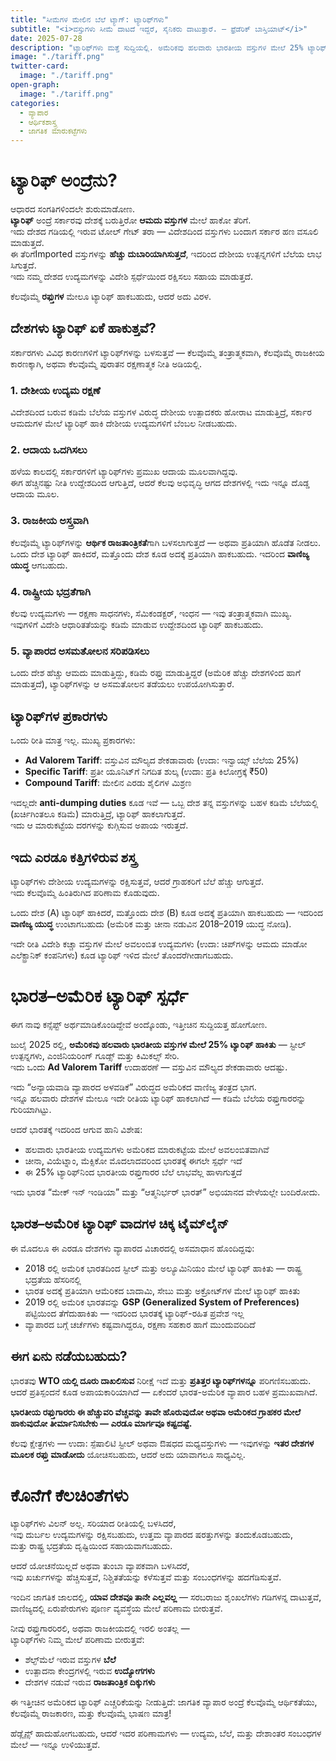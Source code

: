 ```yaml
---
title: "ಸೀಮೆಗಳ ಮೇಲಿನ ಬೆಲೆ ಟ್ಯಾಗ್: ಟ್ಯಾರಿಫ್‌ಗಳು"
subtitle: "<i>ವಸ್ತುಗಳು ಸೀಮೆ ದಾಟದೆ ಇದ್ದರೆ, ಸೈನಿಕರು ದಾಟುತ್ತಾರೆ. — ಫ್ರೆಡೆರಿಕ್ ಬಾಸ್ತಿಯಾಟ್</i>"
date: 2025-07-28
description: "ಟ್ಯಾರಿಫ್‌ಗಳು ಮತ್ತೆ ಸುದ್ದಿಯಲ್ಲಿ. ಅಮೆರಿಕವು ಹಲವಾರು ಭಾರತೀಯ ವಸ್ತುಗಳ ಮೇಲೆ 25% ಟ್ಯಾರಿಫ್ ಹಾಕಿದೆ. ಆದರೆ ಟ್ಯಾರಿಫ್ ಅಂದರೆ ಏನು? ದೇಶಗಳು ಇದನ್ನು ಏಕೆ ಹಾಕುತ್ತವೆ?"
image: "./tariff.png"
twitter-card:
  image: "./tariff.png"
open-graph:
  image: "./tariff.png"
categories:
  - ವ್ಯಾಪಾರ
  - ಆರ್ಥಿಕಶಾಸ್ತ್ರ
  - ಜಾಗತಿಕ ಮಾರುಕಟ್ಟೆಗಳು
---
```


# ಟ್ಯಾರಿಫ್ ಅಂದ್ರೆನು?

ಆಧಾರದ ಸಂಗತಿಗಳಿಂದಲೇ ಶುರುಮಾಡೋಣ.  
**ಟ್ಯಾರಿಫ್** ಅಂದ್ರೆ ಸರ್ಕಾರವು ದೇಶಕ್ಕೆ ಬರುತ್ತಿರೋ **ಆಮದು ವಸ್ತುಗಳ** ಮೇಲೆ ಹಾಕೋ ತೆರಿಗೆ.  
ಇದು ದೇಶದ ಗಡಿಯಲ್ಲಿ ಇರುವ ಟೋಲ್ ಗೇಟ್ ತರಾ — ವಿದೇಶದಿಂದ ವಸ್ತುಗಳು ಬಂದಾಗ ಸರ್ಕಾರ ಹಣ ವಸೂಲಿ ಮಾಡುತ್ತದೆ.  
ಈ ತೆರಿಗೆImported ವಸ್ತುಗಳನ್ನು **ಹೆಚ್ಚು ದುಬಾರಿಯಾಗಿಸುತ್ತದೆ**, ಇದರಿಂದ ದೇಶೀಯ ಉತ್ಪನ್ನಗಳಿಗೆ ಬೆಲೆಯ ಲಾಭ ಸಿಗುತ್ತದೆ.  
ಇದು ನಮ್ಮ ದೇಶದ ಉದ್ಯಮಗಳನ್ನು ವಿದೇಶಿ ಸ್ಪರ್ಧೆಯಿಂದ ರಕ್ಷಿಸಲು ಸಹಾಯ ಮಾಡುತ್ತದೆ.

ಕೆಲವೊಮ್ಮೆ **ರಫ್ತುಗಳ** ಮೇಲೂ ಟ್ಯಾರಿಫ್ ಹಾಕಬಹುದು, ಆದರೆ ಅದು ವಿರಳ.

## ದೇಶಗಳು ಟ್ಯಾರಿಫ್ ಏಕೆ ಹಾಕುತ್ತವೆ?

ಸರ್ಕಾರಗಳು ವಿವಿಧ ಕಾರಣಗಳಿಗೆ ಟ್ಯಾರಿಫ್‌ಗಳನ್ನು ಬಳಸುತ್ತವೆ — ಕೆಲವೊಮ್ಮೆ ತಂತ್ರಾತ್ಮಕವಾಗಿ, ಕೆಲವೊಮ್ಮೆ ರಾಜಕೀಯ ಕಾರಣಕ್ಕಾಗಿ, ಅಥವಾ ಕೆಲವೊಮ್ಮೆ ಪುರಾತನ ರಕ್ಷಣಾತ್ಮಕ ನೀತಿ ಅಡಿಯಲ್ಲಿ.

### 1. ದೇಶೀಯ ಉದ್ಯಮ ರಕ್ಷಣೆ
ವಿದೇಶದಿಂದ ಬರುವ ಕಡಿಮೆ ಬೆಲೆಯ ವಸ್ತುಗಳ ವಿರುದ್ಧ ದೇಶೀಯ ಉತ್ಪಾದಕರು ಹೋರಾಟ ಮಾಡುತ್ತಿದ್ರೆ, ಸರ್ಕಾರ ಆಮದುಗಳ ಮೇಲೆ ಟ್ಯಾರಿಫ್ ಹಾಕಿ ದೇಶೀಯ ಉದ್ಯಮಗಳಿಗೆ ಬೆಂಬಲ ನೀಡಬಹುದು.

### 2. ಆದಾಯ ಒದಗಿಸಲು
ಹಳೆಯ ಕಾಲದಲ್ಲಿ ಸರ್ಕಾರಗಳಿಗೆ ಟ್ಯಾರಿಫ್‌ಗಳು ಪ್ರಮುಖ ಆದಾಯ ಮೂಲವಾಗಿದ್ದವು.  
ಈಗ ಹೆಚ್ಚಿನಷ್ಟು ನೀತಿ ಉದ್ದೇಶದಿಂದ ಆಗುತ್ತಿದೆ, ಆದರೆ ಕೆಲವು ಅಭಿವೃದ್ಧಿ ಆಗದ ದೇಶಗಳಲ್ಲಿ ಇದು ಇನ್ನೂ ದೊಡ್ಡ ಆದಾಯ ಮೂಲ.

### 3. ರಾಜಕೀಯ ಅಸ್ತ್ರವಾಗಿ
ಕೆಲವೊಮ್ಮೆ ಟ್ಯಾರಿಫ್‌ಗಳನ್ನು **ಆರ್ಥಿಕ ರಾಜತಾಂತ್ರಿಕತೆ**ಗಾಗಿ ಬಳಸಲಾಗುತ್ತದೆ — ಅಥವಾ ಪ್ರತಿಯಾಗಿ ಹೊಡೆತ ನೀಡಲು.  
ಒಂದು ದೇಶ ಟ್ಯಾರಿಫ್ ಹಾಕಿದರೆ, ಮತ್ತೊಂದು ದೇಶ ಕೂಡ ಅದಕ್ಕೆ ಪ್ರತಿಯಾಗಿ ಹಾಕಬಹುದು. ಇದರಿಂದ **ವಾಣಿಜ್ಯ ಯುದ್ಧ** ಆಗಬಹುದು.

### 4. ರಾಷ್ಟ್ರೀಯ ಭದ್ರತೆಗಾಗಿ
ಕೆಲವು ಉದ್ಯಮಗಳು — ರಕ್ಷಣಾ ಸಾಧನಗಳು, ಸೆಮಿಕಂಡಕ್ಟರ್, ಇಂಧನ — ಇವು ತಂತ್ರಾತ್ಮಕವಾಗಿ ಮುಖ್ಯ.  
ಇವುಗಳಿಗೆ ವಿದೇಶಿ ಆಧಾರಿತತೆಯನ್ನು ಕಡಿಮೆ ಮಾಡುವ ಉದ್ದೇಶದಿಂದ ಟ್ಯಾರಿಫ್ ಹಾಕಬಹುದು.

### 5. ವ್ಯಾಪಾರದ ಅಸಮತೋಲನ ಸರಿಪಡಿಸಲು
ಒಂದು ದೇಶ ಹೆಚ್ಚು ಆಮದು ಮಾಡುತ್ತಿದ್ದು, ಕಡಿಮೆ ರಫ್ತು ಮಾಡುತ್ತಿದ್ದರೆ (ಅಮೆರಿಕ ಹೆಚ್ಚು ದೇಶಗಳಿಂದ ಹಾಗೆ ಮಾಡುತ್ತದೆ), ಟ್ಯಾರಿಫ್‌ಗಳನ್ನು ಆ ಅಸಮತೋಲನ ತಡೆಯಲು ಉಪಯೋಗಿಸುತ್ತಾರೆ.

## ಟ್ಯಾರಿಫ್‌ಗಳ ಪ್ರಕಾರಗಳು

ಒಂದು ರೀತಿ ಮಾತ್ರ ಇಲ್ಲ. ಮುಖ್ಯ ಪ್ರಕಾರಗಳು:

* **Ad Valorem Tariff**: ವಸ್ತುವಿನ ಮೌಲ್ಯದ ಶೇಕಡಾವಾರು (ಉದಾ: ಇನ್ವಾಯ್ಸ್ ಬೆಲೆಯ 25%)
* **Specific Tariff**: ಪ್ರತೀ ಯೂನಿಟ್‌ಗೆ ನಿಗದಿತ ಶುಲ್ಕ (ಉದಾ: ಪ್ರತಿ ಕಿಲೋಗ್ರಕ್ಕೆ ₹50)
* **Compound Tariff**: ಮೇಲಿನ ಎರಡು ಶೈಲಿಗಳ ಮಿಶ್ರಣ

ಇದಲ್ಲದೇ **anti-dumping duties** ಕೂಡ ಇವೆ — ಒಬ್ಬ ದೇಶ ತನ್ನ ವಸ್ತುಗಳನ್ನು ಬಹಳ ಕಡಿಮೆ ಬೆಲೆಯಲ್ಲಿ (ಖರ್ಚಿಗಿಂತಲೂ ಕಡಿಮೆ) ಮಾರುತ್ತಿದ್ರೆ, ಟ್ಯಾರಿಫ್ ಹಾಕಲಾಗುತ್ತದೆ.  
ಇದು ಆ ಮಾರುಕಟ್ಟೆಯ ದರಗಳನ್ನು ಕುಗ್ಗಿಸುವ ಅಪಾಯ ಇರುತ್ತದೆ.

## ಇದು ಎರಡೂ ಕತ್ತಿಗಳಿರುವ ಶಸ್ತ್ರ

ಟ್ಯಾರಿಫ್‌ಗಳು ದೇಶೀಯ ಉದ್ಯಮಗಳನ್ನು ರಕ್ಷಿಸುತ್ತವೆ, ಆದರೆ ಗ್ರಾಹಕರಿಗೆ ಬೆಲೆ ಹೆಚ್ಚು ಆಗುತ್ತದೆ.  
ಇದು ಕೆಲವೊಮ್ಮೆ ಹಿಂತಿರುಗಿದ ಪರಿಣಾಮ ಕೊಡುವುದು.  

ಒಂದು ದೇಶ (A) ಟ್ಯಾರಿಫ್ ಹಾಕಿದರೆ, ಮತ್ತೊಂದು ದೇಶ (B) ಕೂಡ ಅದಕ್ಕೆ ಪ್ರತಿಯಾಗಿ ಹಾಕಬಹುದು — ಇದರಿಂದ **ವಾಣಿಜ್ಯ ಯುದ್ಧ** ಉಂಟಾಗಬಹುದು (ಅಮೆರಿಕ ಮತ್ತು ಚೀನಾ ನಡುವಿನ 2018–2019 ಯುದ್ಧ ನೋಡಿ).

ಇದೇ ರೀತಿ ವಿದೇಶಿ ಕಚ್ಚಾ ವಸ್ತುಗಳ ಮೇಲೆ ಅವಲಂಬಿತ ಉದ್ಯಮಗಳು (ಉದಾ: ಚಿಪ್‌ಗಳನ್ನು ಆಮದು ಮಾಡೋ ಎಲೆಕ್ಟ್ರಾನಿಕ್ ಕಂಪನಿಗಳು) ಕೂಡ ಟ್ಯಾರಿಫ್ ಇಳಿದ ಮೇಲೆ ತೊಂದರೆಗೀಡಾಗಬಹುದು.

# ಭಾರತ–ಅಮೆರಿಕ ಟ್ಯಾರಿಫ್ ಸ್ಪರ್ಧೆ

ಈಗ ನಾವು ಕನ್ಸೆಪ್ಟ್ ಅರ್ಥಮಾಡಿಕೊಂಡಿದ್ದೇವೆ ಅಂದ್ಕೊಂಡು, ಇತ್ತೀಚಿನ ಸುದ್ದಿಯತ್ತ ಹೋಗೋಣ.

ಜುಲೈ 2025 ರಲ್ಲಿ, **ಅಮೆರಿಕವು ಹಲವಾರು ಭಾರತೀಯ ವಸ್ತುಗಳ ಮೇಲೆ 25% ಟ್ಯಾರಿಫ್ ಹಾಕಿತು** — ಸ್ಟೀಲ್ ಉತ್ಪನ್ನಗಳು, ಎಂಜಿನಿಯರಿಂಗ್ ಗೂಡ್ಸ್ ಮತ್ತು ಕಿಮಿಕಲ್ಸ್ ಸೇರಿ.  
ಇದು ಒಂದು **Ad Valorem Tariff** ಉದಾಹರಣೆ — ವಸ್ತುವಿನ ಮೌಲ್ಯದ ಶೇಕಡಾವಾರು ಆದಷ್ಟು.

ಇದು “ಅನ್ಯಾಯವಾಡಿ ವ್ಯಾಪಾರದ ಅಳವಡಿಕೆ” ವಿರುದ್ಧದ ಅಮೆರಿಕದ ವಾಣಿಜ್ಯ ತಂತ್ರದ ಭಾಗ.  
ಇನ್ನೂ ಹಲವಾರು ದೇಶಗಳ ಮೇಲೂ ಇದೇ ರೀತಿಯ ಟ್ಯಾರಿಫ್ ಹಾಕಲಾಗಿದೆ — ಕಡಿಮೆ ಬೆಲೆಯ ರಫ್ತುಗಾರರನ್ನು ಗುರಿಯಾಗಿಟ್ಟು.

ಆದರೆ ಭಾರತಕ್ಕೆ ಇದರಿಂದ ಆಗುವ ಹಾನಿ ವಿಶೇಷ:

* ಹಲವಾರು ಭಾರತೀಯ ಉದ್ಯಮಗಳು ಅಮೆರಿಕದ ಮಾರುಕಟ್ಟೆಯ ಮೇಲೆ ಅವಲಂಬಿತವಾಗಿವೆ  
* ಚೀನಾ, ವಿಯೆಟ್ನಾಂ, ಮೆಕ್ಸಿಕೋ ಮೊದಲಾದವರಿಂದ ಭಾರತಕ್ಕೆ ಈಗಲೇ ಸ್ಪರ್ಧೆ ಇದೆ  
* ಈ 25% ಟ್ಯಾರಿಫ್‌ನಿಂದ ಭಾರತೀಯ ರಫ್ತುಗಾರರ ಬೆಲೆ ಲಾಭವೆಲ್ಲ ಹಾಳಾಗುತ್ತದೆ  

ಇದು ಭಾರತ “ಮೇಕ್ ಇನ್ ಇಂಡಿಯಾ” ಮತ್ತು “ಆತ್ಮನಿರ್ಭರ್ ಭಾರತ್” ಅಭಿಯಾನದ ವೇಳೆಯಲ್ಲೇ ಬಂದಿರೋದು.

## ಭಾರತ–ಅಮೆರಿಕ ಟ್ಯಾರಿಫ್ ವಾದಗಳ ಚಿಕ್ಕ ಟೈಮ್‌ಲೈನ್

ಈ ಮೊದಲೂ ಈ ಎರಡೂ ದೇಶಗಳು ವ್ಯಾಪಾರದ ವಿಚಾರದಲ್ಲಿ ಅಸಮಾಧಾನ ಹೊಂದಿದ್ದವು:

* 2018 ರಲ್ಲಿ ಅಮೆರಿಕ ಭಾರತದಿಂದ ಸ್ಟೀಲ್ ಮತ್ತು ಅಲ್ಯೂಮಿನಿಯಂ ಮೇಲೆ ಟ್ಯಾರಿಫ್ ಹಾಕಿತು — ರಾಷ್ಟ್ರ ಭದ್ರತೆಯ ಹೆಸರಿನಲ್ಲಿ  
* ಭಾರತ ಅದಕ್ಕೆ ಪ್ರತಿಯಾಗಿ ಆಮೆರಿಕದ ಬಾದಾಮಿ, ಸೇಬು ಮತ್ತು ಅಕ್ರೋಟ್‌ಗಳ ಮೇಲೆ ಟ್ಯಾರಿಫ್ ಹಾಕಿತು  
* 2019 ರಲ್ಲಿ ಅಮೆರಿಕ ಭಾರತವನ್ನು **GSP (Generalized System of Preferences)** ಪಟ್ಟಿಯಿಂದ ತೆಗೆದುಹಾಕಿತು — ಇದರಿಂದ ಭಾರತಕ್ಕೆ ಟ್ಯಾರಿಫ್-ರಹಿತ ಪ್ರವೇಶ ಇಲ್ಲ  
* ವ್ಯಾಪಾರದ ಬಗ್ಗೆ ಚರ್ಚೆಗಳು ಕಷ್ಟವಾಗಿದ್ದರೂ, ರಕ್ಷಣಾ ಸಹಕಾರ ಹಾಗೆ ಮುಂದುವರಿದಿದೆ  

## ಈಗ ಏನು ನಡೆಯಬಹುದು?

ಭಾರತವು **WTO ಯಲ್ಲಿ ದೂರು ದಾಖಲಿಸುವ** ನಿರೀಕ್ಷೆ ಇದೆ ಮತ್ತು **ಪ್ರತಿತ್ತರ ಟ್ಯಾರಿಫ್‌ಗಳನ್ನೂ** ಪರಿಗಣಿಸಬಹುದು.  
ಆದರೆ ಪ್ರತಿಸ್ಪಂದನೆ ಕೂಡ ಅಪಾಯಕಾರಿಯಾಗಿದೆ — ಏಕೆಂದರೆ ಭಾರತ-ಅಮೆರಿಕ ವ್ಯಾಪಾರ ಬಹಳ ಪ್ರಮುಖವಾಗಿದೆ.  

**ಭಾರತೀಯ ರಫ್ತುಗಾರರು ಈ ಹೆಚ್ಚುವರಿ ವೆಚ್ಚವನ್ನು ತಾವೇ ಹೊರುವುದೋ ಅಥವಾ ಅಮೆರಿಕದ ಗ್ರಾಹಕರ ಮೇಲೆ ಹಾಕುವುದೋ ತೀರ್ಮಾನಿಸಬೇಕು — ಎರಡೂ ಮಾರ್ಗವೂ ಕಷ್ಟದಷ್ಟೆ.**

ಕೆಲವು ಕ್ಷೇತ್ರಗಳು — ಉದಾ: ಸ್ಪೆಷಾಲಿಟಿ ಸ್ಟೀಲ್ ಅಥವಾ ಔಷಧದ ಮಧ್ಯವಸ್ತುಗಳು — ಇವುಗಳನ್ನು **ಇತರ ದೇಶಗಳ ಮೂಲಕ ರಫ್ತು ಮಾಡೋದು** ಯೋಚಿಸಬಹುದು, ಆದರೆ ಅದು ಯಾವಾಗಲೂ ಸಾಧ್ಯವಿಲ್ಲ.

# ಕೊನೆಗೆ ಕೆಲಚಿಂತೆಗಳು

ಟ್ಯಾರಿಫ್‌ಗಳು ವಿಲನ್ ಅಲ್ಲ. ಸರಿಯಾದ ರೀತಿಯಲ್ಲಿ ಬಳಸಿದರೆ,  
ಇವು ದುರ್ಬಲ ಉದ್ಯಮಗಳನ್ನು ರಕ್ಷಿಸಬಹುದು, ಉತ್ತಮ ವ್ಯಾಪಾರದ ಷರತ್ತುಗಳನ್ನು ತಂದುಕೊಡಬಹುದು,  
ಮತ್ತು ರಾಷ್ಟ್ರ ಭದ್ರತೆಯ ದೃಷ್ಟಿಯಿಂದ ಸಹಾಯವಾಗಬಹುದು.

ಆದರೆ ಯೋಚನೆಯಿಲ್ಲದೆ ಅಥವಾ ತುಂಬಾ ವ್ಯಾಪಕವಾಗಿ ಬಳಸಿದರೆ,  
ಇವು ಖರ್ಚುಗಳನ್ನು ಹೆಚ್ಚಿಸುತ್ತವೆ, ನಿಶ್ಚಿತತೆಯನ್ನು ಕಳೆಸುತ್ತವೆ ಮತ್ತು ಸಂಬಂಧಗಳನ್ನು ಹದಗೆಡಿಸುತ್ತವೆ.

ಇಂದಿನ ಜಾಗತಿಕ ಜಾಲದಲ್ಲಿ, **ಯಾವ ದೇಶವೂ ತಾನೇ ಎಲ್ಲವಲ್ಲ** — ಸರಬರಾಜು ಶೃಂಖಲೆಗಳು ಗಡಿಗಳನ್ನ ದಾಟುತ್ತವೆ,  
ವಾಣಿಜ್ಯದಲ್ಲಿ ಏರುಪೇರುಗಳು ಪೂರ್ಣ ವ್ಯವಸ್ಥೆಯ ಮೇಲೆ ಪರಿಣಾಮ ಬೀರುತ್ತವೆ.

ನೀವು ರಫ್ತುಗಾರರಿರಲಿ, ಅಥವಾ ರಾಜಕೀಯದಲ್ಲಿ ಇರಲಿ ಅಂತಲ್ಲ —  
ಟ್ಯಾರಿಫ್‌ಗಳು ನಿಮ್ಮ ಮೇಲೆ ಪರಿಣಾಮ ಬೀರುತ್ತವೆ:

* ಶೆಲ್ಫ್‌ಮೆಲೆ ಇರುವ ವಸ್ತುಗಳ **ಬೆಲೆ**  
* ಉತ್ಪಾದನಾ ಕೇಂದ್ರಗಳಲ್ಲಿ ಇರುವ **ಉದ್ಯೋಗಗಳು**  
* ದೇಶಗಳ ನಡುವೆ ಇರುವ **ರಾಜತಾಂತ್ರಿಕ ದಿಕ್ಕುಗಳು**

ಈ ಇತ್ತೀಚಿನ ಅಮೆರಿಕದ ಟ್ಯಾರಿಫ್ ಎಚ್ಚರಿಕೆಯನ್ನು ನೀಡುತ್ತಿದೆ: ಜಾಗತಿಕ ವ್ಯಾಪಾರ ಅಂದ್ರೆ ಕೆಲವೊಮ್ಮೆ ಆರ್ಥಿಕತೆಯು, ಕೆಲವೊಮ್ಮೆ ರಾಜಕಾರಣ, ಮತ್ತು ಕೆಲವೊಮ್ಮೆ ಭಾಷಣ ಮಾತ್ರ!

ಹೆಡ್ಲೈನ್ಸ್ ಹಾದುಹೋಗಬಹುದು, ಆದರೆ ಇದರ ಪರಿಣಾಮಗಳು — ಉದ್ಯಮ, ಬೆಲೆ, ಮತ್ತು ದೇಶಾಂತರ ಸಂಬಂಧಗಳ ಮೇಲೆ — ಇನ್ನೂ ಉಳಿಯುತ್ತವೆ.
